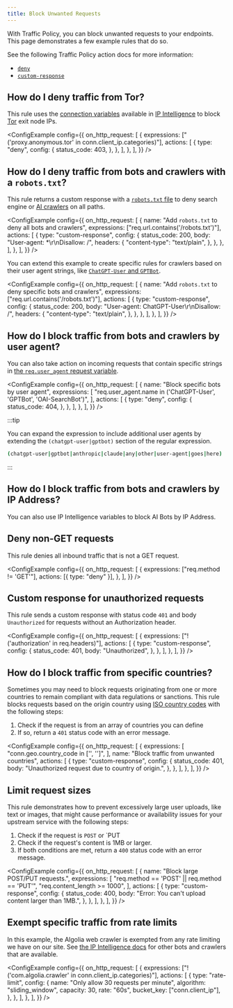 ```yaml
---
title: Block Unwanted Requests
---
```



With Traffic Policy, you can block unwanted requests to your endpoints. This page demonstrates a few example rules that do so.

See the following Traffic Policy action docs for more information:

- [`deny`](/traffic-policy/actions/deny/)
- [`custom-response`](/traffic-policy/actions/custom-response/)

## How do I deny traffic from Tor?

This rule uses the [connection variables](/traffic-policy/variables/connection/) available in [IP Intelligence](/traffic-policy/variables/ip-intel) to block [Tor](<https://en.wikipedia.org/wiki/Tor_(network)>) exit node IPs.

<ConfigExample
	config={{
		on_http_request: [
			{
				expressions: ["('proxy.anonymous.tor' in conn.client_ip.categories)"],
				actions: [
					{
						type: "deny",
						config: {
							status_code: 403,
						},
					},
				],
			},
		],
	}}
/>

## How do I deny traffic from bots and crawlers with a `robots.txt`?

This rule returns a custom response with a [`robots.txt` file](https://developers.google.com/search/docs/crawling-indexing/robots/intro) to deny search engine or [AI crawlers](https://platform.openai.com/docs/bots/) on all paths.

<ConfigExample
	config={{
		on_http_request: [
			{
				name: "Add `robots.txt` to deny all bots and crawlers",
				expressions: ["req.url.contains('/robots.txt')"],
				actions: [
					{
						type: "custom-response",
						config: {
							status_code: 200,
							body: "User-agent: *\r\nDisallow: /",
							headers: {
								"content-type": "text/plain",
							},
						},
					},
				],
			},
		],
	}}
/>

You can extend this example to create specific rules for crawlers based on their user agent strings, like [`ChatGPT-User` and `GPTBot`](https://platform.openai.com/docs/bots).

<ConfigExample
	config={{
		on_http_request: [
			{
				name: "Add `robots.txt` to deny specific bots and crawlers",
				expressions: ["req.url.contains('/robots.txt')"],
				actions: [
					{
						type: "custom-response",
						config: {
							status_code: 200,
							body: "User-agent: ChatGPT-User\\r\\nDisallow: /",
							headers: {
								"content-type": "text/plain",
							},
						},
					},
				],
			},
		],
	}}
/>

## How do I block traffic from bots and crawlers by user agent?

You can also take action on incoming requests that contain specific strings in [the `req.user_agent` request variable](/traffic-policy/variables/req/#requser_agent).

<ConfigExample
	config={{
		on_http_request: [
			{
				name: "Block specific bots by user agent",
				expressions: [
					"req.user_agent.name in ('ChatGPT-User', 'GPTBot', 'OAI-SearchBot')",
				],
				actions: [
					{
						type: "deny",
						config: {
							status_code: 404,
						},
					},
				],
			},
		],
	}}
/>

:::tip

You can expand the expression to include additional user agents by extending the `(chatgpt-user|gptbot)` section of the regular expression.

```bash
(chatgpt-user|gptbot|anthropic|claude|any|other|user-agent|goes|here)
```

:::

## How do I block traffic from bots and crawlers by IP Address?

You can also use IP Intelligence variables to block AI Bots by IP Address.

<BlockAIBotsByIPIntel />

## Deny non-GET requests

This rule denies all inbound traffic that is not a GET request.

<ConfigExample
	config={{
		on_http_request: [
			{
				expressions: ["req.method != 'GET'"],
				actions: [{ type: "deny" }],
			},
		],
	}}
/>

## Custom response for unauthorized requests

This rule sends a custom response with status code `401` and body `Unauthorized` for requests without an Authorization header.

<ConfigExample
	config={{
		on_http_request: [
			{
				expressions: ["!('authorization' in req.headers)"],
				actions: [
					{
						type: "custom-response",
						config: {
							status_code: 401,
							body: "Unauthorized",
						},
					},
				],
			},
		],
	}}
/>

## How do I block traffic from specific countries?

Sometimes you may need to block requests originating from one or more countries to remain compliant with data regulations or sanctions. This rule blocks requests based on the origin country using [ISO country codes](https://en.wikipedia.org/wiki/List_of_ISO_3166_country_codes) with the following steps:

1. Check if the request is from an array of countries you can define
1. If so, return a `401` status code with an error message.

<ConfigExample
	config={{
		on_http_request: [
			{
				expressions: [
					"conn.geo.country_code in ['<COUNTRY-01>', '<COUNTRY-02>']",
				],
				name: "Block traffic from unwanted countries",
				actions: [
					{
						type: "custom-response",
						config: {
							status_code: 401,
							body: "Unauthorized request due to country of origin.",
						},
					},
				],
			},
		],
	}}
/>

## Limit request sizes

This rule demonstrates how to prevent excessively large user uploads, like text or images, that might cause performance or availability issues for your upstream service with the following steps:

1. Check if the request is `POST` or `PUT
1. Check if the request's content is 1MB or larger.
1. If both conditions are met, return a `400` status code with an error message.

<ConfigExample
	config={{
		on_http_request: [
			{
				name: "Block large POST/PUT requests.",
				expressions: [
					"req.method == 'POST' || req.method == 'PUT'",
					"req.content_length >= 1000",
				],
				actions: [
					{
						type: "custom-response",
						config: {
							status_code: 400,
							body: "Error: You can't upload content larger than 1MB.",
						},
					},
				],
			},
		],
	}}
/>

## Exempt specific traffic from rate limits

In this example, the Algolia web crawler is exempted from any rate limiting we have on our site. See [the IP Intelligence docs](/traffic-policy/variables/ip-intel/#ip-categories) for other bots and crawlers that are available.

<ConfigExample
	config={{
		on_http_request: [
			{
				expressions: ["!('com.algolia.crawler' in conn.client_ip.categories)"],
				actions: [
					{
						type: "rate-limit",
						config: {
							name: "Only allow 30 requests per minute",
							algorithm: "sliding_window",
							capacity: 30,
							rate: "60s",
							bucket_key: ["conn.client_ip"],
						},
					},
				],
			},
		],
	}}
/>
